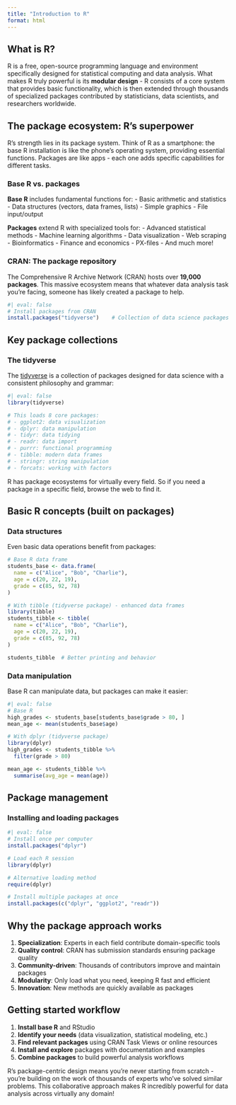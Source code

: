 ```yaml
---
title: "Introduction to R"
format: html
---
```


## What is R?

R is a free, open-source programming language and environment specifically designed for statistical computing and data analysis. What makes R truly powerful is its **modular design** - R consists of a core system that provides basic functionality, which is then extended through thousands of specialized packages contributed by statisticians, data scientists, and researchers worldwide.

## The package ecosystem: R's superpower

R's strength lies in its package system. Think of R as a smartphone: the base R installation is like the phone's operating system, providing essential functions. Packages are like apps - each one adds specific capabilities for different tasks.

### Base R vs. packages

**Base R** includes fundamental functions for:
- Basic arithmetic and statistics
- Data structures (vectors, data frames, lists)
- Simple graphics
- File input/output

**Packages** extend R with specialized tools for:
- Advanced statistical methods
- Machine learning algorithms
- Data visualization
- Web scraping
- Bioinformatics
- Finance and economics
- PX-files
- And much more!

### CRAN: The package repository

The Comprehensive R Archive Network (CRAN) hosts over **19,000 packages**. This massive ecosystem means that whatever data analysis task you're facing, someone has likely created a package to help.

```r
#| eval: false
# Install packages from CRAN
install.packages("tidyverse")    # Collection of data science packages
```

## Key package collections

### The tidyverse

The [tidyverse](https://www.tidyverse.org/) is a collection of packages designed for data science with a consistent philosophy and grammar:

```r
#| eval: false
library(tidyverse)

# This loads 8 core packages:
# - ggplot2: data visualization
# - dplyr: data manipulation
# - tidyr: data tidying
# - readr: data import
# - purrr: functional programming
# - tibble: modern data frames
# - stringr: string manipulation
# - forcats: working with factors
```

R has package ecosystems for virtually every field. So if you need a package in a specific field, browse the web to find it.


## Basic R concepts (built on packages)

### Data structures

Even basic data operations benefit from packages:

```r
# Base R data frame
students_base <- data.frame(
  name = c("Alice", "Bob", "Charlie"),
  age = c(20, 22, 19),
  grade = c(85, 92, 78)
)

# With tibble (tidyverse package) - enhanced data frames
library(tibble)
students_tibble <- tibble(
  name = c("Alice", "Bob", "Charlie"),
  age = c(20, 22, 19),
  grade = c(85, 92, 78)
)

students_tibble  # Better printing and behavior
```

### Data manipulation

Base R can manipulate data, but packages can make it easier:

```r
#| eval: false
# Base R
high_grades <- students_base[students_base$grade > 80, ]
mean_age <- mean(students_base$age)

# With dplyr (tidyverse package) 
library(dplyr)
high_grades <- students_tibble %>% 
  filter(grade > 80)

mean_age <- students_tibble %>% 
  summarise(avg_age = mean(age))
```

## Package management

### Installing and loading packages

```r
#| eval: false
# Install once per computer
install.packages("dplyr")

# Load each R session
library(dplyr)

# Alternative loading method
require(dplyr)

# Install multiple packages at once
install.packages(c("dplyr", "ggplot2", "readr"))
```


## Why the package approach works

1. **Specialization**: Experts in each field contribute domain-specific tools
2. **Quality control**: CRAN has submission standards ensuring package quality
3. **Community-driven**: Thousands of contributors improve and maintain packages
4. **Modularity**: Only load what you need, keeping R fast and efficient
5. **Innovation**: New methods are quickly available as packages

## Getting started workflow

1. **Install base R** and RStudio
2. **Identify your needs** (data visualization, statistical modeling, etc.)
3. **Find relevant packages** using CRAN Task Views or online resources
4. **Install and explore** packages with documentation and examples
5. **Combine packages** to build powerful analysis workflows

R's package-centric design means you're never starting from scratch - you're building on the work of thousands of experts who've solved similar problems. This collaborative approach makes R incredibly powerful for data analysis across virtually any domain!
